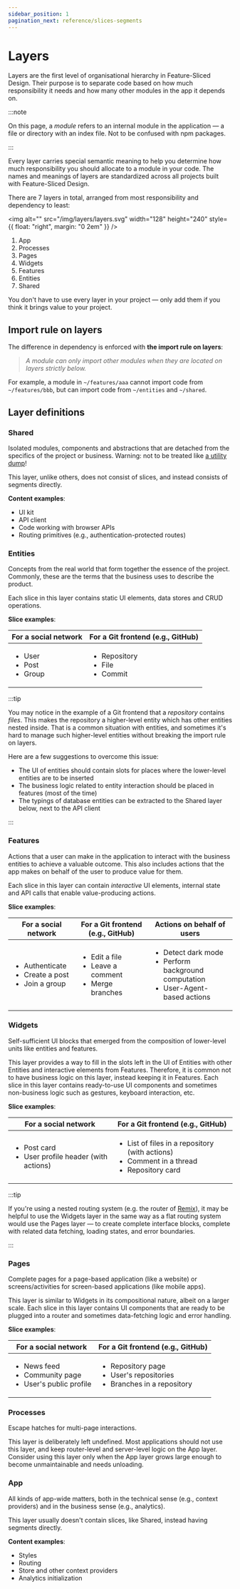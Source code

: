 ```yaml
---
sidebar_position: 1
pagination_next: reference/slices-segments
---
```


# Layers

Layers are the first level of organisational hierarchy in Feature-Sliced Design. Their purpose is to separate code based on how much responsibility it needs and how many other modules in the app it depends on.

:::note

On this page, a _module_ refers to an internal module in the application — a file or directory with an index file. Not to be confused with npm packages.

:::

Every layer carries special semantic meaning to help you determine how much responsibility you should allocate to a module in your code. The names and meanings of layers are standardized across all projects built with Feature-Sliced Design.

There are 7 layers in total, arranged from most responsibility and dependency to least:

<img alt="" src="/img/layers/layers.svg" width="128" height="240" style={{ float: "right", margin: "0 2em" }} />

1. App
2. Processes
3. Pages
4. Widgets
5. Features
6. Entities
7. Shared

You don't have to use every layer in your project — only add them if you think it brings value to your project.

## Import rule on layers

The difference in dependency is enforced with **the import rule on layers**:

> _A module can only import other modules when they are located on layers strictly below._

For example, a module in `~/features/aaa` cannot import code from `~/features/bbb`, but can import code from `~/entities` and `~/shared`.

## Layer definitions

### Shared

Isolated modules, components and abstractions that are detached from the specifics of the project or business.
Warning: not to be treated like [a utility dump](https://dev.to/sergeysova/why-utils-helpers-is-a-dump-45fo)!

This layer, unlike others, does not consist of slices, and instead consists of segments directly.

**Content examples**:

* UI kit
* API client
* Code working with browser APIs
* Routing primitives (e.g., authentication-protected routes)

### Entities

Concepts from the real world that form together the essence of the project. Commonly, these are the terms that the business uses to describe the product.

Each slice in this layer contains static UI elements, data stores and CRUD operations.

**Slice examples**:

<table>
<thead><tr><th> For a social network </th><th> For a Git frontend (e.g., GitHub) </th></tr></thead>
<tbody><tr><td><ul>
<li>User</li>
<li>Post</li>
<li>Group</li>
</ul></td><td><ul>
<li>Repository</li>
<li>File</li>
<li>Commit</li>
</ul></td></tr></tbody></table>


:::tip

You may notice in the example of a Git frontend that a _repository_ contains _files_. This makes the repository a higher-level entity which has other entities nested inside. That is a common situation with entities, and sometimes it's hard to manage such higher-level entities without breaking the import rule on layers.

Here are a few suggestions to overcome this issue:
* The UI of entities should contain slots for places where the lower-level entities are to be inserted
* The business logic related to entity interaction should be placed in features (most of the time)
* The typings of database entities can be extracted to the Shared layer below, next to the API client

:::

### Features

Actions that a user can make in the application to interact with the business entities to achieve a valuable outcome. This also includes actions that the app makes on behalf of the user to produce value for them.

Each slice in this layer can contain _interactive_ UI elements, internal state and API calls that enable value-producing actions.

**Slice examples**:

<table>
<thead><tr><th> For a social network </th><th> For a Git frontend (e.g., GitHub) </th><th> Actions on behalf of users </th></tr></thead>
<tbody><tr><td><ul>
<li>Authenticate</li>
<li>Create a post</li>
<li>Join a group</li>
</ul></td><td><ul>
<li>Edit a file</li>
<li>Leave a comment</li>
<li>Merge branches</li>
</ul></td><td><ul>
<li>Detect dark mode</li>
<li>Perform background computation</li>
<li>User-Agent-based actions</li>
</ul></td></tr></tbody></table>

### Widgets

Self-sufficient UI blocks that emerged from the composition of lower-level units like entities and features.

This layer provides a way to fill in the slots left in the UI of Entities with other Entities and interactive elements from Features. Therefore, it is common not to have business logic on this layer, instead keeping it in Features. Each slice in this layer contains ready-to-use UI components and sometimes non-business logic such as gestures, keyboard interaction, etc.

**Slice examples**:

<table>
<thead><tr><th> For a social network </th><th> For a Git frontend (e.g., GitHub) </th></tr></thead>
<tbody><tr><td><ul>
<li>Post card</li>
<li>User profile header (with actions)</li>
</ul></td><td><ul>
<li>List of files in a repository (with actions)</li>
<li>Comment in a thread</li>
<li>Repository card</li>
</ul></td></tr></tbody></table>

:::tip

If you're using a nested routing system (e.g. the router of [Remix][ext--remix]), it may be helpful to use the Widgets layer in the same way as a flat routing system would use the Pages layer — to create complete interface blocks, complete with related data fetching, loading states, and error boundaries.

:::

### Pages

Complete pages for a page-based application (like a website) or screens/activities for screen-based applications (like mobile apps).

This layer is similar to Widgets in its compositional nature, albeit on a larger scale. Each slice in this layer contains UI components that are ready to be plugged into a router and sometimes data-fetching logic and error handling.

**Slice examples**:

<table>
<thead><tr><th> For a social network </th><th> For a Git frontend (e.g., GitHub) </th></tr></thead>
<tbody><tr><td><ul>
<li>News feed</li>
<li>Community page</li>
<li>User's public profile</li>
</ul></td><td><ul>
<li>Repository page</li>
<li>User's repositories</li>
<li>Branches in a repository</li>
</ul></td></tr></tbody></table>

### Processes

Escape hatches for multi-page interactions.

This layer is deliberately left undefined. Most applications should not use this layer, and keep router-level and server-level logic on the App layer. Consider using this layer only when the App layer grows large enough to become unmaintainable and needs unloading.

### App

All kinds of app-wide matters, both in the technical sense (e.g., context providers) and in the business sense (e.g., analytics).

This layer usually doesn't contain slices, like Shared, instead having segments directly.

**Content examples**:

* Styles
* Routing
* Store and other context providers
* Analytics initialization

[ext--remix]: https://remix.run
